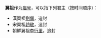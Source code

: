 '''翼祖'''作为[[庙号|庙号]]，可以指下列君主（按时间顺序）：
* 漢翼祖[[劉僎|劉僎]]，追封
* 宋翼祖[[趙敬|趙敬]]，追封
* 朝鮮翼祖[[李行里|李行里]]，追封
 
{{disambig|cat=庙号消歧义}}